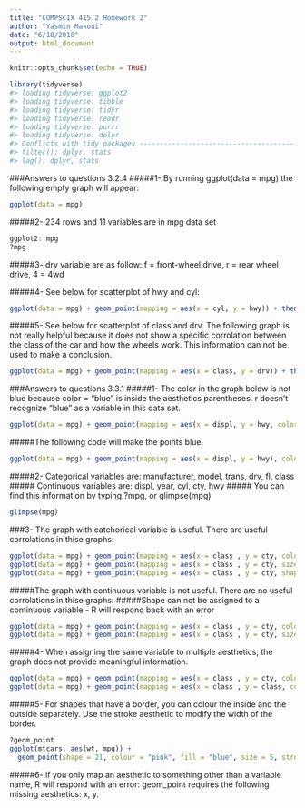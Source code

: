 ```yaml
---
title: "COMPSCIX 415.2 Homework 2"
author: "Yasmin Makoui"
date: "6/18/2018"
output: html_document
---
```


```r
knitr::opts_chunk$set(echo = TRUE)
```

```r
library(tidyverse)
#> loading tidyverse: ggplot2
#> loading tidyverse: tibble
#> loading tidyverse: tidyr
#> loading tidyverse: readr
#> loading tidyverse: purrr
#> loading tidyverse: dplyr
#> Conflicts with tidy packages -------------------------------------------
#> filter(): dplyr, stats
#> lag(): dplyr, stats 
```
###Answers to questions 3.2.4 
#####1- By running ggplot(data = mpg) the following empty graph will appear: 
```r
ggplot(data = mpg)
```

#####2- 234 rows and 11 variables are in mpg data set
```r
ggplot2::mpg
?mpg
```

#####3- drv variable are as follow: f = front-wheel drive, r = rear wheel drive, 4 = 4wd

#####4- See below for scatterplot of hwy and cyl:
```r
ggplot(data = mpg) + geom_point(mapping = aes(x = cyl, y = hwy)) + theme_bw()
```

#####5- See below for scatterplot of class and drv. The following graph is not really helpful because it does not show a specific corrolation between the class of the car and how the wheels work. This information can not be used to make a conclusion. 
```r
ggplot(data = mpg) + geom_point(mapping = aes(x = class, y = drv)) + theme_bw()
```

###Answers to questions 3.3.1
#####1- The color in the graph below is not blue because color = "blue" is inside the aesthetics parentheses. r doesn't recognize "blue" as a variable in this data set.
```r
ggplot(data = mpg) + geom_point(mapping = aes(x = displ, y = hwy, color = "blue"))
```
#####The following code will make the points blue.
```r
ggplot(data = mpg) + geom_point(mapping = aes(x = displ, y = hwy), color = "blue")
```

#####2- Categorical variables are: manufacturer, model, trans, drv, fl, class
##### Continuous variables are: displ, year, cyl, cty, hwy
##### You can find this information by typing ?mpg, or glimpse(mpg)
```r
glimpse(mpg)
```

###3- The graph with catehorical variable is useful. There are useful corrolations in thise graphs:
```r
ggplot(data = mpg) + geom_point(mapping = aes(x = class , y = cty, color = trans)) +theme_bw() + ggtitle("With Categorical Variable - Color")
ggplot(data = mpg) + geom_point(mapping = aes(x = class , y = cty, size = trans)) +theme_bw() + ggtitle("With Categorical Variable - Size")
ggplot(data = mpg) + geom_point(mapping = aes(x = class , y = cty, shape = trans)) +theme_bw() + ggtitle("With Categorical Variable - Shape")

```

#####The graph with continuous variable is not useful. There are no useful corrolations in thise graphs: 
#####Shape can not be assigned to a continuous variable - R will respond back with an error
```r
ggplot(data = mpg) + geom_point(mapping = aes(x = class , y = cty, color = displ)) +theme_bw() + ggtitle("With Continuous Variable - Color")
ggplot(data = mpg) + geom_point(mapping = aes(x = class , y = cty, size = displ)) +theme_bw() + ggtitle("With Continuous Variable - Size")
```

#####4- When assigning the same variable to multiple aesthetics, the graph does not provide meaningful information. 
```r
ggplot(data = mpg) + geom_point(mapping = aes(x = class , y = cty, color = class)) +theme_bw() + ggtitle("With Continuous Variable - Color")
ggplot(data = mpg) + geom_point(mapping = aes(x = class , y = class, color = class)) +theme_bw() + ggtitle("With Continuous Variable - Color")
```

#####5- For shapes that have a border, you can colour the inside and the outside separately. Use the stroke aesthetic to modify the width of the border.
```r
?geom_point
ggplot(mtcars, aes(wt, mpg)) +
  geom_point(shape = 21, colour = "pink", fill = "blue", size = 5, stroke = 5) + theme_bw()
```

#####6- if you only map an aesthetic to something other than a variable name, R will respond with an error: geom_point requires the following missing aesthetics: x, y.


```r
```

